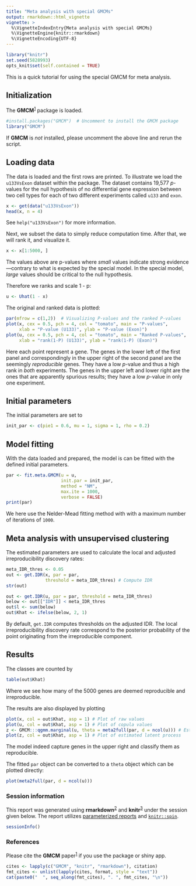 ```yaml
---
title: "Meta analysis with special GMCMs"
output: rmarkdown::html_vignette
vignette: >
  %\VignetteIndexEntry{Meta analysis with special GMCMs}
  %\VignetteEngine{knitr::rmarkdown}
  %\VignetteEncoding{UTF-8}
---
```


```r
library("knitr")
set.seed(5828993)
opts_knit$set(self.contained = TRUE)
```

This is a quick tutorial for using the special GMCM for meta analysis. 

## Initialization
The **GMCM**^[1][1]^ package is loaded.

```r
#install.packages("GMCM")  # Uncomment to install the GMCM package
library("GMCM")
```


If **GMCM** is *not* installed, please uncomment the above line and rerun the script.

## Loading data
The data is loaded and the first rows are printed. To illustrate we load the
`u133VsExon` dataset within the package. The dataset contains 19,577 *p*-values
for the null hypothesis of no differential gene expression between two cell
types for each of two different experiments called `u133` and `exon`.

```r
x <- get(data("u133VsExon"))
head(x, n = 4)
```

See `help("u133VsExon")` for more information.

Next, we subset the data to simply reduce computation time.
After that, we will rank it, and visualize it.

```r
x <- x[1:5000, ]
```

The values above are p-values where *small* values indicate strong evidence---contrary to what is expected by the special model. In the special model, *large* values should be critical to the null hypothesis.

Therefore we ranks and scale 1 - p:

```r
u <- Uhat(1 - x)
```

The original and ranked data is plotted:

```r
par(mfrow = c(1,2))  # Visualizing P-values and the ranked P-values
plot(x, cex = 0.5, pch = 4, col = "tomato", main = "P-values",
     xlab = "P-value (U133)", ylab = "P-value (Exon)")
plot(u, cex = 0.5, pch = 4, col = "tomato", main = "Ranked P-values",
     xlab = "rank(1-P) (U133)", ylab = "rank(1-P) (Exon)")
```

Here each point represent a gene. The genes in the lower left of the first panel
and correspondingly in the upper right of the second panel are the seemingly
*reproducible* genes. They have a low *p*-value and thus a high rank in *both*
experiments. The genes in the upper left and lower right are the ones that are
apparently spurious results; they have a low *p*-value in only one experiment.

## Initial parameters
The initial parameters are set to

```r
init_par <- c(pie1 = 0.6, mu = 1, sigma = 1, rho = 0.2)
```


## Model fitting
With the data loaded and prepared, the model is can be fitted with the defined initial parameters.

```r
par <- fit.meta.GMCM(u = u,
                     init.par = init_par,
                     method = "NM",
                     max.ite = 1000,
                     verbose = FALSE)
print(par)
```

We here use the Nelder-Mead fitting method with with a maximum number of iterations of `1000`.

## Meta analysis with unsupervised clustering
The estimated parameters are used to calculate the local and adjusted irreproducibility discovery rates:

```r
meta_IDR_thres <- 0.05
out <- get.IDR(x, par = par,
               threshold = meta_IDR_thres) # Compute IDR
str(out)

out <- get.IDR(u, par = par, threshold = meta_IDR_thres)
below <- out[["IDR"]] < meta_IDR_thres
out$l <- sum(below)
out$Khat <- ifelse(below, 2, 1)
```

By default, `get.IDR` computes thresholds on the adjusted IDR.
The local irreproducibility discovery rate correspond to the posterior probability of the point originating from the irreproducible component.

## Results
The classes are counted by

```r
table(out$Khat)
```

Where we see how many of the 5000 genes are deemed reproducible and irreproducible.

The results are also displayed by plotting

```r
plot(x, col = out$Khat, asp = 1) # Plot of raw values
plot(u, col = out$Khat, asp = 1) # Plot of copula values
z <- GMCM:::qgmm.marginal(u, theta = meta2full(par, d = ncol(u))) # Estimate latent process
plot(z, col = out$Khat, asp = 1) # Plot of estimated latent process
```

The model indeed capture genes in the upper right and classify them as reproducible.

The fitted `par` object can be converted to a `theta` object which can be plotted directly:

```r
plot(meta2full(par, d = ncol(u)))
```


### Session information
This report was generated using **rmarkdown**^[2][2]^ and **knitr**^[3][3]^ under the session
given below. The report utilizes [parameterized reports][2] and [`knitr::spin`][3].


```r
sessionInfo()
```


### References
Please cite the **GMCM** paper^[1][1]^ if you use the package or shiny app.

```r
cites <- lapply(c("GMCM", "knitr", "rmarkdown"), citation)
fmt_cites <- unlist(lapply(cites, format, style = "text"))
cat(paste0("  ", seq_along(fmt_cites), ". ", fmt_cites, "\n"))
```

[1]: http://doi.org/10.18637/jss.v070.i02
[2]: https://bookdown.org/yihui/rmarkdown/parameterized-reports.html
[3]: https://yihui.name/knitr/demo/stitch/
